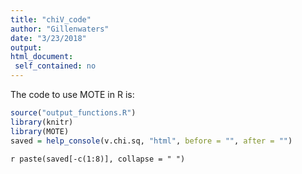 ```yaml
---
title: "chiV_code"
author: "Gillenwaters"
date: "3/23/2018"
output: 
html_document:
 self_contained: no
---
```


The code to use MOTE in R is: 
 
```r
source("output_functions.R")
library(knitr)
library(MOTE)
saved = help_console(v.chi.sq, "html", before = "", after = "")
```
 
`r paste(saved[-c(1:8)], collapse = " ")`